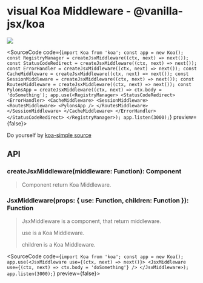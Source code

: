 
# visual Koa Middleware - @vanilla-jsx/koa

![](https://tu.sunpma.com/imgs/2020/11/d352677798dc5485.webp)

<SourceCode code={`import Koa from 'koa';
const app = new Koa();
const RegistryManager = createJsxMiddleware((ctx, next) => next());
const StatusCodeRedirect = createJsxMiddleware((ctx, next) => next());
const ErrorHandler = createJsxMiddleware((ctx, next) => next());
const CacheMiddleware = createJsxMiddleware((ctx, next) => next());
const SessionMiddleware = createJsxMiddleware((ctx, next) => next());
const RoutesMiddleware = createJsxMiddleware((ctx, next) => next());
const PylonsApp = createJsxMiddleware((ctx, next) => ctx.body = 'doSomething');
app.use(<RegistryManager>
    <StatusCodeRedirect>
        <ErrorHandler>
            <CacheMiddleware>
                <SessionMiddleware>
                    <RoutesMiddleware>
                        <PylonsApp />
                    </RoutesMiddleware>
                </SessionMiddleware>
            </CacheMiddleware>
        </ErrorHandler>
    </StatusCodeRedirect>
</RegistryManager>);
app.listen(3000);`} preview={false}></SourceCode>

Do yourself by [koa-simple source]()

## API

### createJsxMiddleware(middleware: Function): Component

> Component return Koa Middleware.

### JsxMiddleware(props: { use: Function, children: Function }): Function

> JsxMiddleware is a component, that return middleware.
>
> use is a Koa Middleware.
>
> children is a Koa Middleware.

<SourceCode code={`import Koa from 'koa';
const app = new Koa();
app.use(<JsxMiddleware use={(ctx, next) => next()}>
    <JsxMiddleware use={(ctx, next) => ctx.body = 'doSomething'} />
</JsxMiddleware>);
app.listen(3000);`} preview={false}></SourceCode>

